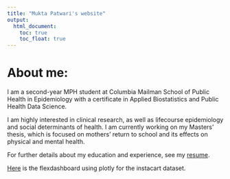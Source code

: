 ```yaml
---
title: "Mukta Patwari's website"
output: 
  html_document:
    toc: true
    toc_float: true
---
```


# About me:
I am a second-year MPH student at Columbia Mailman School of Public Health in Epidemiology with a certificate in Applied Biostatistics and Public Health Data Science.

I am highly interested in clinical research, as well as lifecourse epidemiology and social determinants of health. I am currently working on my Masters' thesis, which is focused on mothers' return to school and its effects on physical and mental health.

For further details about my education and experience, see my [resume](resume.html).

[Here](dashboard.html) is the flexdashboard using plotly for the instacart dataset.